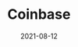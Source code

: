 ---
title: Coinbase
category: Exchanges & wallet
status: publish
date: 2021-08-12
slug: Description
logo: https://wp.gcap1.iotex.io/wp-content/uploads/2021/08/coinbase-header.png
featured_img: https://wp.gcap1.iotex.io/wp-content/uploads/2021/08/coinbase-header.png
website:
twitter:
telegram:
---